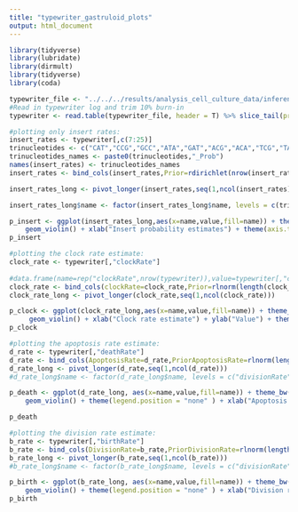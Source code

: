 ```yaml
---
title: "typewriter_gastruloid_plots"
output: html_document
---
```


```r
library(tidyverse)
library(lubridate)
library(dirmult)
library(tidyverse)
library(coda)
```


```r
typewriter_file <- "../../../results/analysis_cell_culture_data/inference_results/single_clock/typewriter_model_real_13_100_seed1.1.log"
#Read in typewriter log and trim 10% burn-in
typewriter <- read.table(typewriter_file, header = T) %>% slice_tail(prop = 0.10)
```


```r
#plotting only insert rates: 
insert_rates <- typewriter[,c(7:25)]
trinucleotides <- c("CAT","CCG","GCC","ATA","GAT","ACG","ACA","TCG","TAT","GCT","CTA","TGT","AGA","TAA","CAG","TAG","GAG","ACC","GCG")
trinucleotides_names <- paste0(trinucleotides,"_Prob") 
names(insert_rates) <- trinucleotides_names
insert_rates <- bind_cols(insert_rates,Prior=rdirichlet(nrow(insert_rates), rep(1.5,19))[,2])

insert_rates_long <- pivot_longer(insert_rates,seq(1,ncol(insert_rates)))

insert_rates_long$name <- factor(insert_rates_long$name, levels = c(trinucleotides_names,"Prior")) 

p_insert <- ggplot(insert_rates_long,aes(x=name,value,fill=name)) + theme_bw() + ylim(c(0,0.2)) +
    geom_violin() + xlab("Insert probability estimates") + theme(axis.text.x = element_text(angle = 90)) + ylab("Value")+  theme(legend.position = "none" ) + scale_fill_manual(values=c(rep("coral",19),"orange"))
p_insert
```

```r
#plotting the clock rate estimate:
clock_rate <- typewriter[,"clockRate"]
  
#data.frame(name=rep("clockRate",nrow(typewriter)),value=typewriter[,"clockRate"])
clock_rate <- bind_cols(clockRate=clock_rate,Prior=rlnorm(length(clock_rate), meanlog = -2, sdlog = 0.5))
clock_rate_long <- pivot_longer(clock_rate,seq(1,ncol(clock_rate)))

p_clock <- ggplot(clock_rate_long,aes(x=name,value,fill=name)) + theme_bw() + ylim(c(0,0.5)) +
     geom_violin() + xlab("Clock rate estimate") + ylab("Value") + theme(legend.position = "none" ) +      scale_fill_manual(values=c("coral","orange"))
p_clock
```


```r
#plotting the apoptosis rate estimate: 
d_rate <- typewriter[,"deathRate"] 
d_rate <- bind_cols(ApoptosisRate=d_rate,PriorApoptosisRate=rlnorm(length(d_rate), meanlog = -2, sdlog = 1))
d_rate_long <- pivot_longer(d_rate,seq(1,ncol(d_rate)))
#d_rate_long$name <- factor(d_rate_long$name, levels = c("divisionRate","PriorDivisionRate"))

p_death <- ggplot(d_rate_long, aes(x=name,value,fill=name)) + theme_bw() +
    geom_violin() + theme(legend.position = "none" ) + xlab("Apoptosis rate estimate") + ylab("Value") +  scale_fill_manual(values=c("coral","orange"))

p_death
```


```r
#plotting the division rate estimate:
b_rate <- typewriter[,"birthRate"]
b_rate <- bind_cols(DivisionRate=b_rate,PriorDivisionRate=rlnorm(length(b_rate), meanlog = -0.6, sdlog = 1))
b_rate_long <- pivot_longer(b_rate,seq(1,ncol(b_rate)))
#b_rate_long$name <- factor(b_rate_long$name, levels = c("divisionRate","PriorDivisionRate"))

p_birth <- ggplot(b_rate_long, aes(x=name,value,fill=name)) + theme_bw() + ylim(c(0,2.5))
    geom_violin() + theme(legend.position = "none" ) + xlab("Division rate estimate") + ylab("Value") +  scale_fill_manual(values=c("coral","orange"))
p_birth
```
